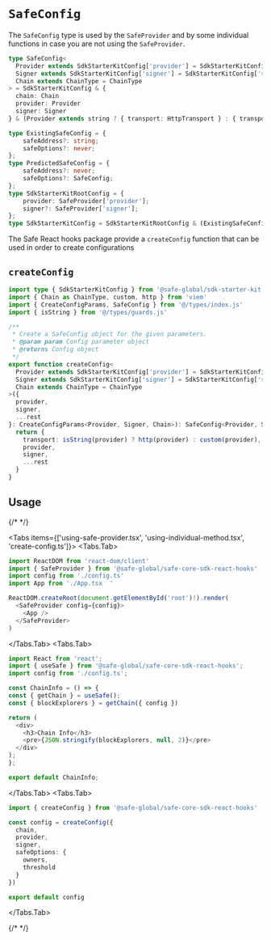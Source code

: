 # `SafeConfig`

The `SafeConfig` type is used by the `SafeProvider` and by some individual functions in case you are not using the `SafeProvider`.

```typescript
type SafeConfig<
  Provider extends SdkStarterKitConfig['provider'] = SdkStarterKitConfig['provider'],
  Signer extends SdkStarterKitConfig['signer'] = SdkStarterKitConfig['signer'],
  Chain extends ChainType = ChainType
> = SdkStarterKitConfig & {
  chain: Chain
  provider: Provider
  signer: Signer
} & (Provider extends string ? { transport: HttpTransport } : { transport: CustomTransport })

type ExistingSafeConfig = {
    safeAddress?: string;
    safeOptions?: never;
};
type PredictedSafeConfig = {
    safeAddress?: never;
    safeOptions?: SafeConfig;
};
type SdkStarterKitRootConfig = {
    provider: SafeProvider['provider'];
    signer?: SafeProvider['signer'];
};
type SdkStarterKitConfig = SdkStarterKitRootConfig & (ExistingSafeConfig | PredictedSafeConfig);
```

The Safe React hooks package provide a `createConfig` function that can be used in order to create configurations

## `createConfig`

```typescript
import type { SdkStarterKitConfig } from '@safe-global/sdk-starter-kit'
import { Chain as ChainType, custom, http } from 'viem'
import { CreateConfigParams, SafeConfig } from '@/types/index.js'
import { isString } from '@/types/guards.js'

/**
 * Create a SafeConfig object for the given parameters.
 * @param param Config parameter object
 * @returns Config object
 */
export function createConfig<
  Provider extends SdkStarterKitConfig['provider'] = SdkStarterKitConfig['provider'],
  Signer extends SdkStarterKitConfig['signer'] = SdkStarterKitConfig['signer'],
  Chain extends ChainType = ChainType
>({
  provider,
  signer,
  ...rest
}: CreateConfigParams<Provider, Signer, Chain>): SafeConfig<Provider, Signer, Chain> {
  return {
    transport: isString(provider) ? http(provider) : custom(provider),
    provider,
    signer,
    ...rest
  }
}
```

## Usage

{/* <!-- vale off --> */}

<Tabs items={['using-safe-provider.tsx', 'using-individual-method.tsx', 'create-config.ts']}>
<Tabs.Tab>
  ```typescript
  import ReactDOM from 'react-dom/client'
  import { SafeProvider } from '@safe-global/safe-core-sdk-react-hooks'
  import config from './config.ts'
  import App from './App.tsx  '

  ReactDOM.createRoot(document.getElementById('root')!).render(
    <SafeProvider config={config}>
      <App />
    </SafeProvider>
  )
  ```
</Tabs.Tab>
  <Tabs.Tab>
  ```typescript
import React from 'react';
import { useSafe } from '@safe-global/safe-core-sdk-react-hooks';
import config from './config.ts';

const ChainInfo = () => {
  const { getChain } = useSafe();
  const { blockExplorers } = getChain({ config })

  return (
    <div>
      <h3>Chain Info</h3>
      <pre>{JSON.stringify(blockExplorers, null, 2)}</pre>
    </div>
  );
};

export default ChainInfo;
  ```
</Tabs.Tab>
  <Tabs.Tab>
  ```typescript
  import { createConfig } from '@safe-global/safe-core-sdk-react-hooks'

  const config = createConfig({
    chain,
    provider,
    signer,
    safeOptions: {
      owners,
      threshold
    }
  })

  export default config
  ```
</Tabs.Tab>
</Tabs>

{/* <!-- vale on --> */}
